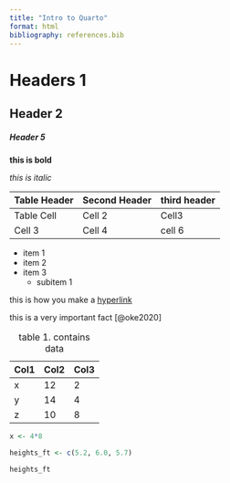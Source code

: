 ```yaml
---
title: "Intro to Quarto"
format: html
bibliography: references.bib
---
```


# Headers 1

## Header 2

##### Header 5

**this is bold**

*this is italic*

| Table Header | Second Header | third header |
|--------------|---------------|--------------|
| Table Cell   | Cell 2        | Cell3        |
| Cell 3       | Cell 4        | cell 6       |

-   item 1
-   item 2
-   item 3
    -   subitem 1

this is how you make a [hyperlink](https://www.worldtimebuddy.com/)

this is a very important fact [@oke2020]

| Col1 | Col2 | Col3 |
|------|------|------|
| x    | 12   | 2    |
| y    | 14   | 4    |
| z    | 10   | 8    |

: table 1. contains data


```r
x <- 4*8 

heights_ft <- c(5.2, 6.0, 5.7)

heights_ft

```

